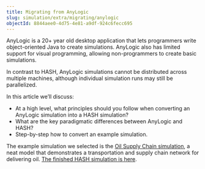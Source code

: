 ```yaml
---
title: Migrating from AnyLogic
slug: simulation/extra/migrating/anylogic
objectId: 8844aee0-4d75-4e81-a9df-924c6fecc695
---
```


AnyLogic is a 20+ year old desktop application that lets programmers write object-oriented Java to create simulations. AnyLogic also has limited support for visual programming, allowing non-programmers to create basic simulations.

In contrast to HASH, AnyLogic simulations cannot be distributed across multiple machines, although individual simulation runs may still be parallelized.

In this article we’ll discuss:

- At a high level, what principles should you follow when converting an AnyLogic simulation into a HASH simulation?
- What are the key paradigmatic differences between AnyLogic and HASH?
- Step-by-step how to convert an example simulation.

The example simulation we selected is the [Oil Supply Chain simulation](https://drive.google.com/file/d/192MY6ftxnaaeF-5YaM0Ok8BZItIzBrUb/view?usp=sharing), a neat model that demonstrates a transportation and supply chain network for delivering oil. [The finished HASH simulation is here](/@hash/oil-supply-chain).
